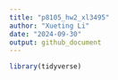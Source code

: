 ```yaml
---
title: "p8105_hw2_xl3495"
author: "Xueting Li"
date: "2024-09-30"
output: github_document
---
```


```r
library(tidyverse)
```





